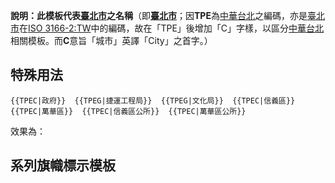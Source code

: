 <includeonly><!-- 在這裡加入模板的保護標識 --></includeonly><noinclude>{{Documentation subpage}}</noinclude>
<!-- 在本行下編輯模板說明 -->

'''說明：此模板代表[[臺北市]]之名稱'''（即'''[[臺北市]]'''；因'''TPE'''為[[中華台北]]之編碼，亦是[[臺北市]]在[[ISO 3166-2:TW]]中的編碼，故在「TPE」後增加「C」字樣，以區分[[中華台北]]相關模板。而'''C'''意旨「城市」英譯「City」之首字。）

== 特殊用法 ==
<pre>{{TPEC|政府}}  {{TPEG|捷運工程局}}  {{TPEG|文化局}}  {{TPEC|信義區}}  {{TPEC|萬華區}}  {{TPEC|信義區公所}}  {{TPEC|萬華區公所}}</pre>
效果為：{{TPEC|政府}}  {{TPEG|捷運工程局}}  {{TPEG|文化局}}  {{TPEC|信義區}}  {{TPEC|萬華區}}  {{TPEC|信義區公所}}  {{TPEC|萬華區公所}}

== 系列旗幟標示模板 ==
{{Taipei City-all}}